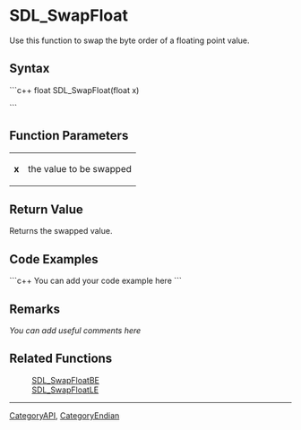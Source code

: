 
= SDL_SwapFloat =
Use this function to swap the byte order of a floating point value.


== Syntax ==
```c++
float SDL_SwapFloat(float x)

```

== Function Parameters ==
{|
|'''x'''
|the value to be swapped
|}

== Return Value ==
Returns the swapped value.

== Code Examples ==
```c++
You can add your code example here
```

== Remarks ==
''You can add useful comments here''

== Related Functions ==
:[[SDL_SwapFloatBE]]
:[[SDL_SwapFloatLE]]

----
[[CategoryAPI]], [[CategoryEndian]]
